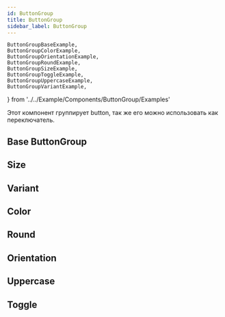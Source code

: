 ```yaml
---
id: ButtonGroup
title: ButtonGroup
sidebar_label: ButtonGroup
---
```


	ButtonGroupBaseExample,
	ButtonGroupColorExample,
	ButtonGroupOrientationExample,
	ButtonGroupRoundExample,
	ButtonGroupSizeExample,
	ButtonGroupToggleExample,
	ButtonGroupUppercaseExample,
	ButtonGroupVariantExample,
} from '../../Example/Components/ButtonGroup/Examples'

Этот компонент группирует button, так же его можно использовать как переключатель.

## Base ButtonGroup

<ButtonGroupBaseExample />

## Size

<ButtonGroupSizeExample />

## Variant

<ButtonGroupVariantExample />

## Color

<ButtonGroupColorExample />

## Round

<ButtonGroupRoundExample />

## Orientation

<ButtonGroupOrientationExample />

## Uppercase

<ButtonGroupUppercaseExample />

## Toggle

<ButtonGroupToggleExample />